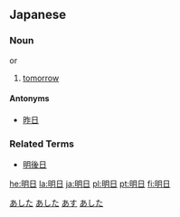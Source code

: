 == Japanese == 
[[Category:1000_Japanese_basic_words|あした]]
[[Category:Japanese language|あした]]
[[Category:Japanese language|あす]]
{{ja-kanjitab|明|日}}
===Noun===
{{janoun|あした|ashita}} or {{janoun|あす|asu}}

# [[tomorrow]]

====Antonyms====
*[[昨日]]

===Related Terms===
*[[明後日]]

[[Category:Japanese nouns|あした]]

[[he:明日]]
[[la:明日]]
[[ja:明日]]
[[pl:明日]]
[[pt:明日]]
[[fi:明日]]
